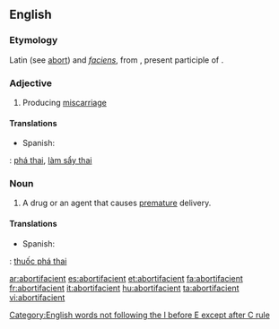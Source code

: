 ==English==

===Etymology===
Latin {{term|sc=polytonic|abortus||miscarriage|lang=la}} (see [[abort]]) and ''[[faciens]]'', from {{term|sc=polytonic|facere||I am making|lang=la}}, present participle of {{term|sc=polytonic|facio||I make|lang=la}}.
===Adjective===
{{en-adj}}

# Producing [[miscarriage]]

====Translations====
{{trans-top|producing miscarriage}}
* Spanish: {{t+|es|abortivo}}
{{trans-mid}}
{{trans-bottom}}

{{checktrans}}
{{ttbc|vi}}: [[phá thai]], [[làm sẩy thai]]

===Noun===
{{en-noun}}

# {{pharmacology}} A drug or an agent that causes [[premature]] delivery.

====Translations====
{{trans-top|agent that causes premature delivery}}
* Spanish: {{t+|es|abortivo|m}}
{{trans-mid}}
{{trans-bottom}}

{{checktrans}}
{{ttbc|vi}}: [[thuốc phá thai]]

[[Category:English words not following the I before E except after C rule]]

[[ar:abortifacient]]
[[es:abortifacient]]
[[et:abortifacient]]
[[fa:abortifacient]]
[[fr:abortifacient]]
[[it:abortifacient]]
[[hu:abortifacient]]
[[ta:abortifacient]]
[[vi:abortifacient]]